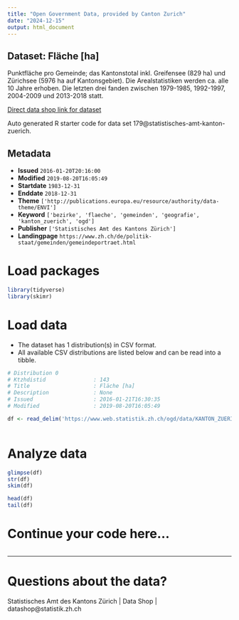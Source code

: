 ```yaml
---
title: "Open Government Data, provided by Canton Zurich"
date: "2024-12-15"
output: html_document
---
```


## Dataset: Fläche [ha]

Punktfläche pro Gemeinde; das Kantonstotal inkl. Greifensee (829 ha) und Zürichsee (5976 ha auf Kantonsgebiet). Die Arealstatistiken werden ca. alle 10 Jahre erhoben. Die letzten drei fanden zwischen 1979-1985, 1992-1997, 2004-2009 und 2013-2018 statt.

[Direct data shop link for dataset](https://www.zh.ch/de/politik-staat/statistik-daten/datenkatalog.html#/datasets/179@statistisches-amt-kanton-zuerich)

Auto generated R starter code for data set 179@statistisches-amt-kanton-zuerich.

## Metadata

- **Issued** `2016-01-20T20:16:00`
- **Modified** `2019-08-20T16:05:49`
- **Startdate** `1983-12-31`
- **Enddate** `2018-12-31`
- **Theme** `['http://publications.europa.eu/resource/authority/data-theme/ENVI']`
- **Keyword** `['bezirke', 'flaeche', 'gemeinden', 'geografie', 'kanton_zuerich', 'ogd']`
- **Publisher** `['Statistisches Amt des Kantons Zürich']`
- **Landingpage** `https://www.zh.ch/de/politik-staat/gemeinden/gemeindeportraet.html`


# Load packages

```r

library(tidyverse)
library(skimr)

```

# Load data

-   The dataset has 1 distribution(s) in CSV format.
-   All available CSV distributions are listed below and can be read into a tibble.

```r

# Distribution 0
# Ktzhdistid               : 143
# Title                    : Fläche [ha]
# Description              : None
# Issued                   : 2016-01-21T16:30:35
# Modified                 : 2019-08-20T16:05:49

df <- read_delim('https://www.web.statistik.zh.ch/ogd/data/KANTON_ZUERICH_44.csv')



```

# Analyze data

```r

glimpse(df)
str(df)
skim(df)

head(df)
tail(df)

```

# Continue your code here...

```r

```

------------------------------------------------------------------------

# Questions about the data?

Statistisches Amt des Kantons Zürich | Data Shop | datashop@statistik.zh.ch

